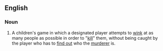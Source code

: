 ==English==

===Noun===
{{en-noun|-}}

# {{context|games|lang=en}} A children's game in which a designated player attempts to [[wink]] at as many people as possible in order to "[[kill]]" them, without being caught by the player who has to [[find out]] who the [[murderer]] is.